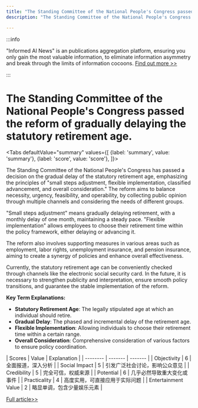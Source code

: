 ```yaml
---
title: "The Standing Committee of the National People's Congress passed the reform of gradually delaying the statutory retirement age."
description: "The Standing Committee of the National People's Congress passed the reform of gradually delaying the statutory retirement age."

---
```



:::info

"Informed AI News" is an publications aggregation platform, ensuring you only gain the most valuable information, to eliminate information asymmetry and break through the limits of information cocoons.  [Find out more >>](/)

:::

# The Standing Committee of the National People's Congress passed the reform of gradually delaying the statutory retirement age.


<Tabs
	defaultValue="summary"
	values={[
	{label: 'summary', value: 'summary'},
	{label: 'score', value: 'score'},
]}>
<TabItem value="summary">


The Standing Committee of the National People's Congress has passed a decision on the gradual delay of the statutory retirement age, emphasizing the principles of "small steps adjustment, flexible implementation, classified advancement, and overall consideration." The reform aims to balance necessity, urgency, feasibility, and operability, by collecting public opinion through multiple channels and considering the needs of different groups.

"Small steps adjustment" means gradually delaying retirement, with a monthly delay of one month, maintaining a steady pace. "Flexible implementation" allows employees to choose their retirement time within the policy framework, either delaying or advancing it.

The reform also involves supporting measures in various areas such as employment, labor rights, unemployment insurance, and pension insurance, aiming to create a synergy of policies and enhance overall effectiveness.

Currently, the statutory retirement age can be conveniently checked through channels like the electronic social security card. In the future, it is necessary to strengthen publicity and interpretation, ensure smooth policy transitions, and guarantee the stable implementation of the reform.

**Key Term Explanations:**
- **Statutory Retirement Age**: The legally stipulated age at which an individual should retire.
- **Gradual Delay**: The phased and incremental delay of the retirement age.
- **Flexible Implementation**: Allowing individuals to choose their retirement time within a certain range.
- **Overall Consideration**: Comprehensive consideration of various factors to ensure policy coordination.
</TabItem>
<TabItem value="score">
	| Scores     | Value   | Explanation |
	| -------- | ------- | ------- |
	| Objectivity  | 6    | 全面报道，深入分析    |
	| Social Impact | 5     | 引发广泛社会讨论，影响公众意见    |
	| Credibility    | 5    | 完全可信，权威来源    |
	| Potential    | 6    | 几乎必然导致重大变化或事件    |
	| Practicality    | 4    | 高度实用，可直接应用于实际问题    |
	| Entertainment Value    | 2    | 略显单调，包含少量娱乐元素    |
</TabItem>
</Tabs>

[Full article>>](https://www.thepaper.cn/newsDetail_forward_28754862)
